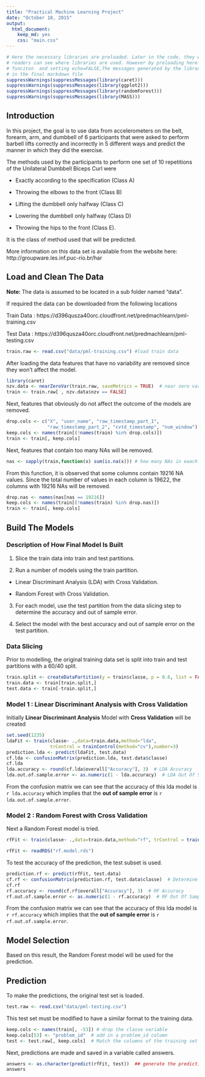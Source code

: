 ```yaml
---
title: "Practical Machine Learning Project"
date: "October 18, 2015"
output: 
  html_document: 
    keep_md: yes
    css: "main.css"
---
```


```r
# Here the necessary libraries are preloaded. Later in the code, they will be loaded again so 
# readers can see where libraries are used. However by preloading here using suppresMessages() 
# funciton  and setting echo=FALSE,The messages generated by the libraries will not appear 
# in the final markdown file
suppressWarnings(suppressMessages(library(caret)))
suppressWarnings(suppressMessages(library(ggplot2)))
suppressWarnings(suppressMessages(library(randomForest)))
suppressWarnings(suppressMessages(library(MASS)))
```


## Introduction
In this project, the goal is to use data from accelerometers on the belt, forearm, arm, and dumbbell of 6 participants that were asked to perform barbell lifts correctly and incorrectly in 5 different ways and predict the manner in which they did the exercise. 

The methods used by the participants to perform one set of 10 repetitions of the Unilateral Dumbbell Biceps Curl were

* Exactly according to the specification (Class A)

* Throwing the elbows to the front (Class B) 

* Lifting the dumbbell only halfway (Class C) 

* Lowering the dumbbell only halfway (Class D) 

* Throwing the hips to the front (Class E).

It is the class of method used that will be predicted.

More information on this data set is available from the website here: http://groupware.les.inf.puc-rio.br/har

## Load and Clean The Data
**Note: ** The data is assumed to be located in a sub folder named "data".

If required the data can be downloaded from the following locations

Train Data : https://d396qusza40orc.cloudfront.net/predmachlearn/pml-training.csv

Test Data  : https://d396qusza40orc.cloudfront.net/predmachlearn/pml-testing.csv

```r
train.raw <- read.csv("data/pml-training.csv") #load train data
```

After loading the data features that have no variability are removed since they won't affect the model.

```r
library(caret)
nzv.data <- nearZeroVar(train.raw, saveMetrics = TRUE)  # near zero variance
train <- train.raw[ , nzv.data$nzv == FALSE]
```

Next, features that obviously do not affect the outcome of the models are removed.

```r
drop.cols <- c("X", "user_name", "raw_timestamp_part_1", 
               "raw_timestamp_part_2", "cvtd_timestamp", "num_window")
keep.cols <- names(train[(!names(train) %in% drop.cols)])
train <- train[, keep.cols]
```

Next, features that contain too many NAs will be removed. 

```r
nas <- sapply(train,function(x) sum(is.na(x))) # how many NAs in eaach column
```

From this function, it is observed that some columns contain 19216 NA values. Since the total number of values in each column is 19622, the columns with 19216 NAs will be removed. 

```r
drop.nas <- names(nas[nas == 19216])
keep.cols <- names(train[(!names(train) %in% drop.nas)])
train <- train[, keep.cols]
```

## Build The Models 

### Description of How Final Model Is Built

1. Slice the train data into train and test partitions.

2. Run a number of models using the train partition.

  * Linear Discriminant Analysis (LDA) with Cross Validation.
  
  * Random Forest with Cross Validation.

3. For each model, use the test partition from the data slicing step to determine the accuracy and out of sample error.

4. Select the model with the best accuracy and out of sample error on the test partition.

### Data Slicing

Prior to modelling, the original training data set is split into train and test partitions with a 60/40 split.

```r
train.split <- createDataPartition(y = train$classe, p = 0.6, list = FALSE)
train.data <- train[train.split,]
test.data <- train[-train.split,]
```

### Model 1 : Linear Discriminant Analysis with Cross Validation

Initially **Linear Discriminant Analysis** Model with **Cross Validation** will be created
```r
set.seed(1235)
ldaFit <- train(classe~ .,data=train.data,method="lda", 
                trControl = trainControl(method="cv"),number=3) 
prediction.lda <- predict(ldaFit, test.data)
cf.lda <- confusionMatrix(prediction.lda, test.data$classe)
cf.lda
lda.accuracy <- round(cf.lda$overall["Accuracy"], 3)  # LDA Accuracy
lda.out.of.sample.error <- as.numeric(1 - lda.accuracy)  # LDA Out Of Sample error
```

From the confusion matrix we can see that the accuracy of this lda model is `r lda.accuracy` which implies that the **out of sample error** is `r lda.out.of.sample.error`. 

### Model 2 : Random Forest with Cross Validation

Next a Random Forest model is tried.

```r
rfFit <- train(classe~ .,data=train.data,method="rf", trControl = trainControl(method="cv"), number=3)
```

```r
rfFit <- readRDS("rf.model.rds")
```

To test the accuracy of the prediction, the test subset is used.

```r
prediction.rf <- predict(rfFit, test.data)
cf.rf <- confusionMatrix(prediction.rf, test.data$classe)  # Determine accuracy of model
cf.rf 
rf.accuracy <- round(cf.rf$overall["Accuracy"], 3)  # RF Accuracy
rf.out.of.sample.error <- as.numeric(1 - rf.accuracy)  # RF Out Of Sample Error
```

From the confusion matrix we can see that the accuracy of this lda model is `r rf.accuracy` which implies that the **out of sample error** is `r rf.out.of.sample.error`. 

## Model Selection

Based on this result, the Random Forest model will be used for the prediction. 

## Prediction
To make the predictions, the original test set is loaded. 

```r
test.raw <- read.csv("data/pml-testing.csv")
```

This test set must be modified to have a similar format to the training data.

```r
keep.cols <- names(train[, -53]) # drop the classe variable 
keep.cols[53] <- "problem_id"  # add in a problem_id column
test <- test.raw[, keep.cols]  # Match the columns of the training set and drop the others
```
Next, predictions are made and saved in a variable called answers.
```r
answers <- as.character(predict(rfFit, test))  ## generate the prediction on real test data.
answers
```

